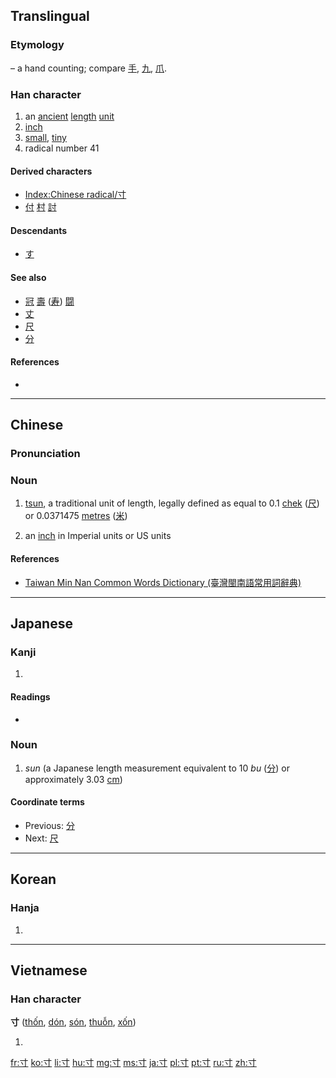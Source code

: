 {{also|手}}
==Translingual==
{{stroke order|strokes=3}}
{{stroke order|type=animate}}

===Etymology===
{{liushu|i}} – a hand counting; compare [[手]], [[九]], [[爪]].

{{Han etyl}}

===Han character===
{{Han char|rn=41|rad=寸|as=00|sn=3|four=4030<sub>0</sub>|canj=木戈 (DI)}}

# an [[ancient]] [[length]] [[unit]]
# [[inch]]
# [[small]], [[tiny]]
# radical number 41

====Derived characters====
* [[Index:Chinese radical/寸]]
* [[付]] [[村]] [[討]]

====Descendants====
* [[す]]

====See also====
* [[冠]] [[壽]] ([[寿]]) [[闘]]
* [[丈]]
* [[尺]]
* [[分]]

====References====
* {{Han ref|kx=0293.320|dkj=07411|dj=0581.040|hdz=10503.080|uh=5BF8|ud=23544|bh=A46F|bd=42095}}

----

==Chinese==
{{zh-forms}}

===Pronunciation===
{{zh-pron
|m=cùn
|c=cyun3
|h=pfs=tshùn
|mn=tshùn
|w=
|mc=y
|oc=y
|ma=Zh-cùn.ogg
|cat=n
}}

===Noun===
{{zh-noun|ts|tas=寸|jyut=cyun3|y=chyun3|rs=寸00}}

# {{context|Hong Kong|lang=yue}} [[tsun]], a traditional unit of length, legally defined as equal to 0.1 [[chek]] ([[尺]]) or 0.0371475 [[metre]]s ([[米]])
# {{context|slang|North American Cantonese|lang=yue}} an [[inch]] in Imperial units or US units

====References====
*[http://twblg.dict.edu.tw/holodict_new/result_detail.jsp?n_no=202&curpage=1&sample=%E5%AF%B8&radiobutton=1&querytarget=1&limit=20&pagenum=1&rowcount=6 Taiwan Min Nan Common Words Dictionary (臺灣閩南語常用詞辭典)]

----

==Japanese==

===Kanji===
{{ja-kanji|grade=6|rs=寸00}}

# {{defn|lang=ja|sort=寸00}}

====Readings====
* {{ja-readings
|goon=[[すん]] (sun)
|kanon=[[そん]] (son) {{qualifier|non-[[w:Jōyō kanji|Jōyō]] reading}}
|kun=[[はかる]] (hakaru), [[とき]] (toki), [[き]] (ki)}}

===Noun===
{{ja-noun|すん}}

# ''sun'' (a Japanese length measurement equivalent to 10 ''bu'' ([[分]]) or approximately 3.03 [[cm]])

====Coordinate terms====
* Previous: [[分]]
* Next: [[尺]]

----

==Korean==

===Hanja===
{{ko-hanja|hangeul=촌|rv=chon|mr=ch'on|y=chon|eumhun=마디|ehrv=madi|ehmr=madi|ehy=mati}}

# {{defn|lang=ko|sort=寸00}}

----

==Vietnamese==

===Han character===
'''寸''' ([[thốn]], [[dón]], [[són]], [[thuỗn]], [[xốn]])

# {{defn|lang=vi}}

[[Category:CJKV radicals| ]]

[[fr:寸]]
[[ko:寸]]
[[li:寸]]
[[hu:寸]]
[[mg:寸]]
[[ms:寸]]
[[ja:寸]]
[[pl:寸]]
[[pt:寸]]
[[ru:寸]]
[[zh:寸]]